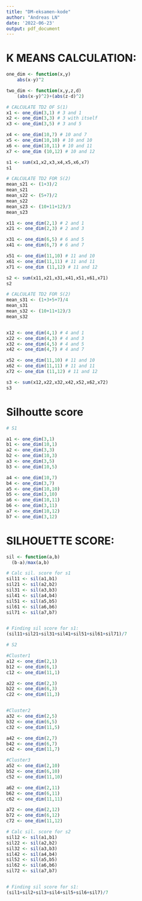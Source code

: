 ```yaml
---
title: "DM-eksamen-kode"
author: "Andreas LN"
date: '2022-06-23'
output: pdf_document
---
```



# K MEANS CALCULATION:
```r
one_dim <- function(x,y)
	abs(x-y)^2

two_dim <- function(x,y,z,d)
	(abs(x-y)^2)+(abs(z-d)^2)
```

```r

# CALCULATE TD2 OF S(1)
x1 <- one_dim(3,1) # 3 and 1
x2 <- one_dim(3,3) # 3 with itself
x3 <- one_dim(3,5) # 3 and 5

x4 <- one_dim(10,7) # 10 and 7
x5 <- one_dim(10,10) # 10 and 10
x6 <- one_dim(10,11) # 10 and 11
x7 <- one_dim (10,12) # 10 and 12
```

```r
s1 <- sum(x1,x2,x3,x4,x5,x6,x7)
s1
```



```r
# CALCULATE TD2 FOR S(2)
mean_s21 <- (1+3)/2
mean_s21
mean_s22 <- (5+7)/2
mean_s22
mean_s23 <- (10+11+12)/3
mean_s23

x11 <- one_dim(2,1) # 2 and 1
x21 <- one_dim(2,3) # 2 and 3

x31 <- one_dim(6,5) # 6 and 5
x41 <- one_dim(6,7) # 6 and 7

x51 <- one_dim(11,10) # 11 and 10
x61 <- one_dim(11,11) # 11 and 11
x71 <- one_dim (11,12) # 11 and 12
```
```r
s2 <- sum(x11,x21,x31,x41,x51,x61,x71)
s2
```

```r
# CALCULATE TD2 FOR S(2)
mean_s31 <- (1+3+5+7)/4
mean_s31
mean_s32 <- (10+11+12)/3
mean_s32


x12 <- one_dim(4,1) # 4 and 1
x22 <- one_dim(4,3) # 4 and 3
x32 <- one_dim(4,5) # 4 and 5
x42 <- one_dim(4,7) # 4 and 7

x52 <- one_dim(11,10) # 11 and 10
x62 <- one_dim(11,11) # 11 and 11
x72 <- one_dim (11,12) # 11 and 12
```
```r
s3 <- sum(x12,x22,x32,x42,x52,x62,x72)
s3
```

\newpage

# Silhoutte score

```r
# S1

a1 <- one_dim(3,1)
b1 <- one_dim(10,1)
a2 <- one_dim(3,3)
b2 <- one_dim(10,3)
a3 <- one_dim(3,5)
b3 <- one_dim(10,5)

a4 <- one_dim(10,7)
b4 <- one_dim(3,7)
a5 <- one_dim(10,10)
b5 <- one_dim(3,10)
a6 <- one_dim(10,11)
b6 <- one_dim(3,11)
a7 <- one_dim(10,12)
b7 <- one_dim(3,12)
```

# SILHOUETTE SCORE:

```r
sil <- function(a,b)
  (b-a)/max(a,b)

```

```r

# Calc sil. score for s1
sil11 <- sil(a1,b1)
sil21 <- sil(a2,b2)
sil31 <- sil(a3,b3)
sil41 <- sil(a4,b4)
sil51 <- sil(a5,b5)
sil61 <- sil(a6,b6)
sil71 <- sil(a7,b7)


# Finding sil score for s1:
(sil11+sil21+sil31+sil41+sil51+sil61+sil71)/7

```



```r
# S2

#Cluster1
a12 <- one_dim(2,1)
b12 <- one_dim(6,1)
c12 <- one_dim(11,1)

a22 <- one_dim(2,3)
b22 <- one_dim(6,3)
c22 <- one_dim(11,3)


#Cluster2
a32 <- one_dim(2,5)
b32 <- one_dim(6,5)
c32 <- one_dim(11,5)

a42 <- one_dim(2,7)
b42 <- one_dim(6,7)
c42 <- one_dim(11,7)

#Cluster3
a52 <- one_dim(2,10)
b52 <- one_dim(6,10)
c52 <- one_dim(11,10)

a62 <- one_dim(2,11)
b62 <- one_dim(6,11)
c62 <- one_dim(11,11)

a72 <- one_dim(2,12)
b72 <- one_dim(6,12)
c72 <- one_dim(11,12)
```


```r

# Calc sil. score for s2
sil12 <- sil(a1,b1)
sil22 <- sil(a2,b2)
sil32 <- sil(a3,b3)
sil42 <- sil(a4,b4)
sil52 <- sil(a5,b5)
sil62 <- sil(a6,b6)
sil72 <- sil(a7,b7)


# Finding sil score for s1:
(sil1+sil2+sil3+sil4+sil5+sil6+sil7)/7

```



